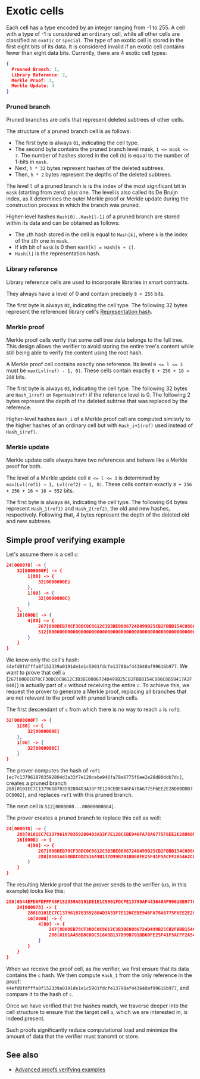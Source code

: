 
# Exotic cells

Each cell has a type encoded by an integer ranging from -1 to 255. A cell with a type of -1 is considered an `ordinary` cell, while all other cells are classified as `exotic` or `special`.
The type of an exotic cell is stored in the first eight bits of its data. It is considered invalid if an exotic cell contains fewer than eight data bits.
Currently, there are 4 exotic cell types:

```json
{
  Prunned Branch: 1,
  Library Reference: 2,
  Merkle Proof: 3,
  Merkle Update: 4
}
```
### Pruned branch
Pruned branches are cells that represent deleted subtrees of other cells.

The structure of a pruned branch cell is as follows:
* The first byte is always `01`, indicating the cell type.
* The second byte contains the pruned branch level mask, `1 <= mask <= 7`. The number of hashes stored in the cell (`h`) is equal to the number of 1-bits in `mask`.
* Next, `h * 32` bytes represent hashes of the deleted subtrees.
* Then, `h * 2` bytes represent the depths of the deleted subtrees.

The level `l` of a pruned branch is is the index of the most significant bit in `mask` (starting from zero) plus one. The level is also called its De Bruijn index, as it determines the outer Merkle proof or Merkle update during the construction process in which the branch was pruned.

Higher-level hashes `Hash[0]..Hash[l-1]` of a pruned branch are stored within its data and can be obtained as follows:
* The `i`th hash stored in the cell is equal to `Hash[k]`, where `k` is the index of the `i`th one in `mask`.
* If `k`th bit of `mask` is 0 then `Hash[k] = Hash[k + 1]`.
* `Hash[l]` is the representation hash.

### Library reference

Library reference cells are used to incorporate libraries in smart contracts.

They always have a level of 0 and contain precisely `8 + 256` bits.

The first byte is always `02`, indicating the cell type.
The following 32 bytes represent the referenced library cell's [Representation hash](/v3/documentation/data-formats/tlb/cell-boc#standard-representation-hash-calculation).

### Merkle proof

Merkle proof cells verify that some cell tree data belongs to the full tree. This design allows the verifier to avoid storing the entire tree's content while still being able to verify the content using the root hash.

A Merkle proof cell contains exactly one reference. Its level `0 <= l <= 3` must be `max(Lvl(ref) - 1, 0)`. These cells contain exactly `8 + 256 + 16 = 280` bits.

The first byte is always `03`, indicating the cell type.
The following 32 bytes are `Hash_1(ref)` or `ReprHash(ref)` if the reference level is 0.
The following 2 bytes represent the depth of the deleted subtree that was replaced by the reference.

Higher-level hashes `Hash_i` of a Merkle proof cell are computed similarly to the higher hashes of an ordinary cell but with `Hash_i+1(ref)` used instead of `Hash_i(ref)`.


### Merkle update

Merkle update cells always have two references and behave like a Merkle proof for both.

The level of a Merkle update cell `0 <= l <= 3` is determined by `max(Lvl(ref1) − 1, Lvl(ref2) − 1, 0)`. These cells contain exactly `8 + 256 + 256 + 16 + 16 = 552` bits.

The first byte is always `04`, indicating the cell type.
The following 64 bytes represent `Hash_1(ref1)` and `Hash_2(ref2)`, the old and new hashes, respectively.
Following that, 4 bytes represent the depth of the deleted old and new subtrees.


## Simple proof verifying example
Let's assume there is a cell `c`:

```json
24[000078] -> {
	32[0000000F] -> {
		1[80] -> {
			32[0000000E]
		},
		1[00] -> {
			32[0000000C]
		}
	},
	16[000B] -> {
		4[80] -> {
			267[800DEB78CF30DC0C8612C3B3BE0086724D499B25CB2FBBB154C086C8B58417A2F040],
			512[00000000000000000000000000000000000000000000000000000000000000000000000000000000000000000000000000000000000000000000000000000064]
		}
	}
}
```
We know only the cell's hash: `44efd0fdfffa8f152339a0191de1e1c5901fdcfe13798af443640af99616b977`. We want to prove that cell `a` (`267[800DEB78CF30DC0C8612C3B3BE0086724D499B25CB2FBBB154C086C8B58417A2F040]`) is actually part of `c` without receiving the entire `c`.
To achieve this, we request the prover to generate a Merkle proof, replacing all branches that are not relevant to the proof with pruned branch cells.


The first descendant of `c` from which there is no way to reach `a` is `ref1`:

```json
32[0000000F] -> {
	1[80] -> {
		32[0000000E]
	},
	1[00] -> {
		32[0000000C]
	}
}
```
The prover computes the hash of `ref1` `[ec7c1379618703592804d3a33f7e120cebe946fa78a6775f6ee2e28d80ddb7dc]`, creates a pruned branch `288[0101EC7C1379618703592804D3A33F7E120CEBE946FA78A6775F6EE2E28D80DDB7DC0002]`, and replaces `ref1` with this pruned branch.

The next cell is `512[0000000...00000000064]`.

The prover creates a pruned branch to replace this cell as well:

```json
24[000078] -> {
	288[0101EC7C1379618703592804D3A33F7E120CEBE946FA78A6775F6EE2E28D80DDB7DC0002],
	16[000B] -> {
		4[80] -> {
			267[800DEB78CF30DC0C8612C3B3BE0086724D499B25CB2FBBB154C086C8B58417A2F040],
			288[0101A458B8C0DC516A9B137D99B701BB60FE25F41F5ACFF2A54A2CA4936688880E640000]
		}
	}
}
```
The resulting Merkle proof that the prover sends to the verifier (us, in this example) looks like this:

```json
280[0344EFD0FDFFFA8F152339A0191DE1E1C5901FDCFE13798AF443640AF99616B9770003] -> {
	24[000078] -> {
		288[0101EC7C1379618703592804D3A33F7E120CEBE946FA78A6775F6EE2E28D80DDB7DC0002],
		16[000B] -> {
			4[80] -> {
				267[800DEB78CF30DC0C8612C3B3BE0086724D499B25CB2FBBB154C086C8B58417A2F040],
				288[0101A458B8C0DC516A9B137D99B701BB60FE25F41F5ACFF2A54A2CA4936688880E640000]
			}
		}
	}
}
```


When we receive the proof cell, as the verifier, we first ensure that its data contains the `c` hash. We then compute `Hash_1` from the only reference in the proof: `44efd0fdfffa8f152339a0191de1e1c5901fdcfe13798af443640af99616b977`, and compare it to the hash of `c`.

Once we have verified that the hashes match, we traverse deeper into the cell structure to ensure that the target cell `a`, which we are interested in, is indeed present.

Such proofs significantly reduce computational load and minimize the amount of data that the verifier must transmit or store.

## See also

* [Advanced proofs verifying examples](/v3/documentation/data-formats/tlb/proofs)

<Feedback />


